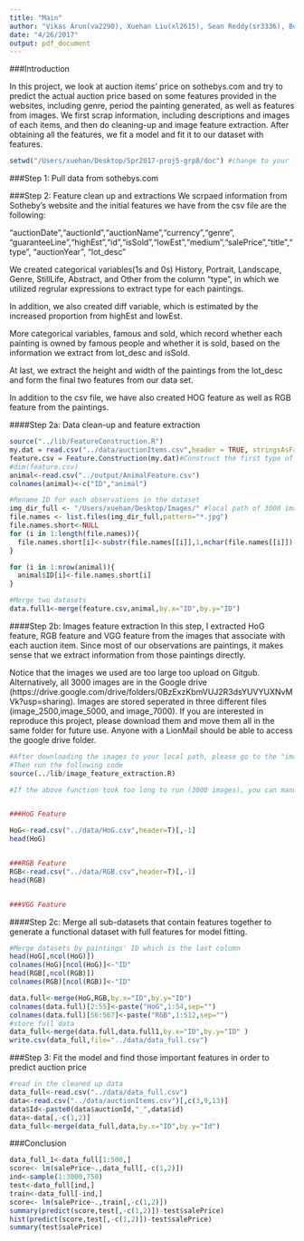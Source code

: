 ```yaml
---
title: "Main"
author: "Vikas Arun(va2298), Xuehan Liu(xl2615), Sean Reddy(sr3336), Boxuan Zhao(bz2290)"
date: "4/26/2017"
output: pdf_document
---
```


###Introduction

In this project, we look at auction items' price on sothebys.com and try to predict the actual auction price based on some features provided in the websites, including genre, period the painting generated, as well as features from images. We first scrap information, including descriptions and images of each items, and then do cleaning-up and image feature extraction. After obtaining all the features, we fit a model and fit it to our dataset with features.  

```r
setwd("/Users/xuehan/Desktop/Spr2017-proj5-grp8/doc") #change to your local path
```


###Step 1: Pull data from sothebys.com



###Step 2: Feature clean up and extractions 
We scrpaed information from Sotheby's website and the initial features we have from the csv file are the following:

"auctionDate","auctionId","auctionName","currency","genre", "guaranteeLine","highEst","id","isSold","lowEst","medium","salePrice","title","type", "auctionYear", "lot_desc"

We created categorical variables(1s and 0s) History, Portrait, Landscape, Genre, StillLife, Abstract, and Other from the column "type", in which we utilized regrular expressions to extract type for each paintings.

In addition, we also created diff variable, which is estimated by the increased proportion from highEst and lowEst.

More categorical variables, famous and sold, which record whether each painting is owned by famous people and whether it is sold, based on the information we extract from lot_desc and isSold.

At last, we extract the height and width of the paintings from the lot_desc and form the final two features from our data set.

In addition to the csv file, we have also created HOG feature as well as RGB feature from the paintings. 

####Step 2a: Data clean-up and feature extraction
```r
source("../lib/FeatureConstruction.R")
my.dat = read.csv("../data/auctionItems.csv",header = TRUE, stringsAsFactors = FALSE)
feature.csv = Feature.Construction(my.dat)#Construct the first type of features
#dim(feature.csv)
animal<-read.csv("../output/AnimalFeature.csv")
colnames(animal)<-c("ID","animal")

#Rename ID for each observations in the dataset
img_dir_full <- "/Users/xuehan/Desktop/Images/" #local path of 3000 images
file.names <- list.files(img_dir_full,pattern="*.jpg") 
file.names.short<-NULL
for (i in 1:length(file.names)){
  file.names.short[i]<-substr(file.names[[i]],1,nchar(file.names[[i]])-4)
}

for (i in 1:nrow(animal)){
  animal$ID[i]<-file.names.short[i]
}

#Merge two datasets
data.full1<-merge(feature.csv,animal,by.x="ID",by.y="ID")
```

####Step 2b: Images feature extraction 
In this step, I extracted HoG feature, RGB feature and VGG feature from the images that associate with each auction item. Since most of our observations are paintings, it makes sense that we extract information from those paintings directly. 

Notice that the images we used are too large too upload on Gitgub. Alternatively, all 3000 images are in the Google drive (https://drive.google.com/drive/folders/0BzExzKbmVUJ2R3dsYUVYUXNvMVk?usp=sharing). Images are stored seperated in three different files (image_2500,image_5000, and image_7000). If you are interested in reproduce this project, please download them and move them all in the same folder for future use. Anyone with a LionMail should be able to access the google drive folder. 

```r
#After downloading the images to your local path, please go to the "image_feature_extraction.R" and change "img_dir_full" to your local path (located after loading libraries).
#Then run the following code
source(../lib/image_feature_extraction.R)

#If the above function took too long to run (3000 images), you can manually run rgb_seperate.R under doc folder. It generates the whole 3000 by 512 matrix in four chuncks, meaning from the 1th to 500th, 501th to 1000th and so on.


###HoG Feature

HoG<-read.csv("../data/HoG.csv",header=T)[,-1]
head(HoG)


###RGB Feature
RGB<-read.csv("../data/RGB.csv",header=T)[,-1]
head(RGB)


###VGG Feature


```

####Step 2c: Merge all sub-datasets that contain features together to generate a functional dataset with full features for model fitting.

```r
#Merge datasets by paintings' ID which is the last column
head(HoG[,ncol(HoG)])
colnames(HoG)[ncol(HoG)]<-"ID"
head(RGB[,ncol(RGB)])
colnames(RGB)[ncol(RGB)]<-"ID"

data.full<-merge(HoG,RGB,by.x="ID",by.y="ID")
colnames(data.full)[2:55]<-paste("HoG",1:54,sep="")
colnames(data.full)[56:567]<-paste("RGB",1:512,sep="")
#store full data
data_full<-merge(data.full,data.full1,by.x="ID",by.y="ID" )
write.csv(data_full,file="../data/data_full.csv")


```


###Step 3: Fit the model and find those important features in order to predict auction price
```r
#read in the cleaned up data
data_full<-read.csv("../data/data_full.csv")
data<-read.csv("../data/auctionItems.csv")[,c(3,9,13)]
data$Id<-paste0(data$auctionId,"_",data$id)
data<-data[,-c(1,2)]
data_full<-merge(data_full,data,by.x="ID",by.y="Id")
```

###Conclusion

```r
data_full_1<-data_full[1:500,]
score<- lm(salePrice~.,data_full[,-c(1,2)])
ind<-sample(1:3000,750)
test<-data_full[ind,]
train<-data_full[-ind,]
score<- lm(salePrice~.,train[,-c(1,2)])
summary(predict(score,test[,-c(1,2)])-test$salePrice)
hist(predict(score,test[,-c(1,2)])-test$salePrice)
summary(test$salePrice)
```

